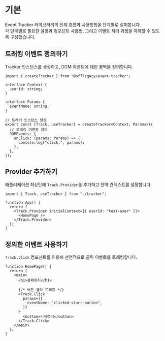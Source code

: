 
# 기본

Event Tracker 라이브러리의 전체 흐름과 사용방법을 단계별로 살펴봅니다.  
각 단계별로 필요한 설정과 컴포넌트 사용법, 그리고 이벤트 처리 과정을 이해할 수 있도록 구성했습니다.

<Steps>

## 트래킹 이벤트 정의하기

Tracker 인스턴스를 생성하고, DOM 이벤트에 대한 콜백을 정의합니다.

```tsx {12}
import { createTracker } from "@offlegacy/event-tracker";

interface Context {
  userId: string;
}

interface Params {
  eventName: string;
}

// 트래커 인스턴스 생성
export const [Track, useTracker] = createTracker<Context, Params>({
  // 트래킹 이벤트 정의
  DOMEvents: {
    onClick: (params: Params) => {
      console.log("click:", params);
    },
  },
});
```

## Provider 추가하기

애플리케이션 최상단에 `Track.Provider`를 추가하고 전역 컨텍스트를 설정합니다.

```tsx {5, 7}
import { Track, useTracker } from "./tracker";

function App() {
  return (
    <Track.Provider initialContext={{ userId: "test-user" }}>
      <HomePage />
    </Track.Provider>
  );
}
```

## 정의한 이벤트 사용하기

`Track.Click` 컴포넌트를 이용해 선언적으로 클릭 이벤트를 트래킹합니다.

```tsx {7-11, 13}
function HomePage() {
  return (
    <main>
      <h1>홈페이지</h1>

      {/* 버튼 클릭 트래킹 */}
      <Track.Click
        params={{
          eventName: "clicked-start-button",
        }}
      >
        <button>시작하기</button>
      </Track.Click>
    </main>
  );
}
```

</Steps>
